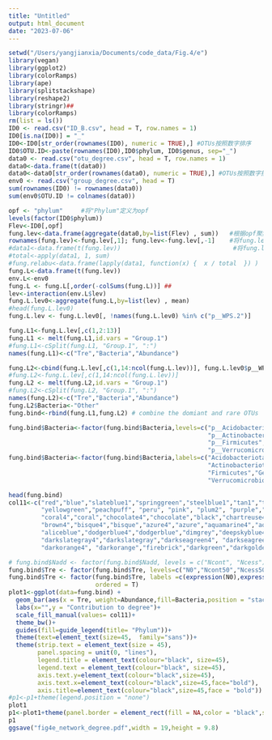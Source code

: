 ```yaml
---
title: "Untitled"
output: html_document
date: "2023-07-06"
---
```


```r
setwd("/Users/yangjianxia/Documents/code_data/Fig.4/e")
library(vegan)
library(ggplot2)
library(colorRamps)
library(ape)
library(splitstackshape)
library(reshape2)
library(stringr)##
library(colorRamps)
rm(list = ls())
ID0 <- read.csv("ID_B.csv", head = T, row.names = 1)
ID0[is.na(ID0)] = "_"
ID0<-ID0[str_order(rownames(ID0), numeric = TRUE),] #OTUs按照数字排序
ID0$OTU.ID<-paste(rownames(ID0),ID0$phylum, ID0$genus, sep="_")
data0 <- read.csv("otu_degree.csv", head = T, row.names = 1)
data0<-data.frame(t(data0))
data0<-data0[str_order(rownames(data0), numeric = TRUE),] #OTUs按照数字排序
env0 <- read.csv("group_degree.csv", head = T)
sum(rownames(ID0) != rownames(data0)) 
sum(env0$OTU.ID != colnames(data0))

opf <- "phylum"     #将"Phylum"定义为opf
levels(factor(ID0$phylum))
Flev<-ID0[,opf]  
fung.lev<-data.frame(aggregate(data0,by=list(Flev) , sum))   #根据opf聚集OTU
rownames(fung.lev)<-fung.lev[,1]; fung.lev<-fung.lev[,-1]    #将fung.lev的第一列固定为行名
#data1<-data.frame(t(fung.lev))                               #将fung.lev转置，命名为data1
#total<-apply(data1, 1, sum)
#fung.relabu<-data.frame(lapply(data1, function(x) {  x / total  }) ) 
fung.L<-data.frame(t(fung.lev)) 
env.L<-env0
fung.L <- fung.L[,order(-colSums(fung.L))] ## 
lev<-interaction(env.L$lev)
fung.L.lev0<-aggregate(fung.L,by=list(lev) , mean) 
#head(fung.L.lev0)
fung.L.lev <- fung.L.lev0[, !names(fung.L.lev0) %in% c("p__WPS.2")]

fung.L1<-fung.L.lev[,c(1,2:13)]
fung.L1 <- melt(fung.L1,id.vars = "Group.1")
#fung.L1<-cSplit(fung.L1, "Group.1", ":")
names(fung.L1)<-c("Tre","Bacteria","Abundance")  

fung.L2<-cbind(fung.L.lev[,c(1,14:ncol(fung.L.lev))], fung.L.lev0$p__WPS.2)
#fung.L2<-fung.L.lev[,c(1,14:ncol(fung.L.lev))]
fung.L2 <- melt(fung.L2,id.vars = "Group.1")
#fung.L2<-cSplit(fung.L2, "Group.1", ":")
names(fung.L2)<-c("Tre","Bacteria","Abundance")
fung.L2$Bacteria<-"Other"
fung.bind<-rbind(fung.L1,fung.L2) # combine the domiant and rare OTUs

fung.bind$Bacteria<-factor(fung.bind$Bacteria,levels=c("p__Acidobacteriota","p__Patescibacteria","p__Proteobacteria",
                                                       "p__Actinobacteriota","p__Chloroflexi","p__Bacteroidota",
                                                       "p__Firmicutes","p__Gemmatimonadota","p__Planctomycetota",
                                                       "p__Verrucomicrobiota","p__Myxococcota","p__Methylomirabilota","Other"))
fung.bind$Bacteria<-factor(fung.bind$Bacteria,labels=c("Acidobacteriota","Patescibacteria","Proteobacteria",
                                                       "Actinobacteriota","Chloroflexi","Bacteroidota",
                                                       "Firmicutes","Gemmatimonadota","Planctomycetota",
                                                       "Verrucomicrobiota","Myxococcota","Methylomirabilota","Others"))

head(fung.bind)
col11<-c("red","blue","slateblue1","springgreen","steelblue1","tan1","thistle1","tomato","turquoise", "violet", 
         "yellowgreen","peachpuff", "peru", "pink", "plum2", "purple","wheat", "cornsilk3","cornsilk",
         "coral4","coral","chocolate4","chocolate","black","chartreuse4","chartreuse","burlywood4","burlywood",
         "brown4","bisque4","bisque","azure4","azure","aquamarine4","aquamarine","antiquewhite4","antiquewhite",
         "aliceblue","dodgerblue4","dodgerblue","dimgrey","deepskyblue4", "deepskyblue", "deeppink4", "deeppink","darkviolet",
         "darkslategray4","darkslategray","darkseagreen4", "darkseagreen", "darksalmon", "darkred", "darkorchid4", "darkorchid",
         "darkorange4", "darkorange","firebrick","darkgreen","darkgoldenrod4", "darkgoldenrod", "darkcyan","cyan")

# fung.bind$Nadd <- factor(fung.bind$Nadd, levels = c("Ncont", "Ncess"))
fung.bind$Tre <- factor(fung.bind$Tre, levels=c("N0","Ncont50","Ncess50"),ordered = T)
fung.bind$Tre <- factor(fung.bind$Tre, labels =c(expression(N0),expression(NcontN50),expression(NcessN50)),
                        ordered = T)
plot1<-ggplot(data=fung.bind) +
  geom_bar(aes(x = Tre, weight=Abundance,fill=Bacteria,position = "stack"))+  
  labs(x="",y = "Contribution to degree")+
  scale_fill_manual(values= col11)+
  theme_bw()+
  guides(fill=guide_legend(title= "Phylum"))+
  theme(text=element_text(size=45,  family="sans"))+
  theme(strip.text = element_text(size = 45),
        panel.spacing = unit(0, "lines"),
        legend.title = element_text(colour="black", size=45),
        legend.text = element_text(colour="black", size=45),
        axis.text.y=element_text(colour="black",size=45),
        axis.text.x=element_text(colour="black",size=45,face="bold"),
        axis.title=element_text(colour="black",size=45,face = "bold"))
#p1<-p1+theme(legend.position = "none")
plot1
p1<-plot1+theme(panel.border = element_rect(fill = NA,color = "black",size=3.5,linetype = "solid"))
p1
ggsave("fig4e_network_degree.pdf",width = 19,height = 9.8)
```

